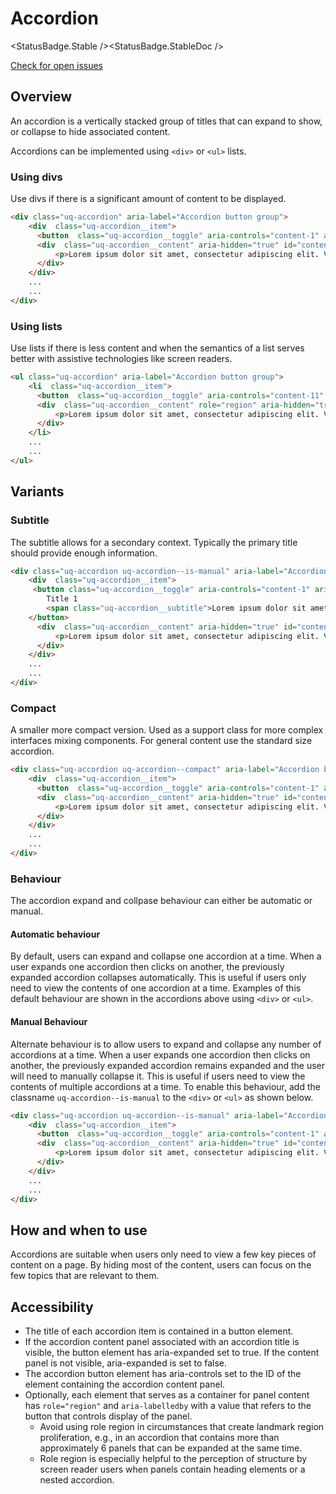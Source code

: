 
# Accordion

<StatusBadge.Stable /><StatusBadge.StableDoc />

<a href="https://github.com/uq-its-ss/design-system/issues" class="uq-button uq-button--text" target="_blank">Check for open issues</a>

## Overview

An accordion is a vertically stacked group of titles that can expand to show, or collapse to hide associated content.

Accordions can be implemented using `<div>` or `<ul>` lists. 

### Using divs

Use divs if there is a significant amount of content to be displayed. 

<Canvas withSource="none">
  <Story height={300} id="components-accordion--using-divs" />
</Canvas>

```html
<div class="uq-accordion" aria-label="Accordion button group">
    <div  class="uq-accordion__item">
      <button  class="uq-accordion__toggle" aria-controls="content-1" aria-expanded="false" id="accordion-title-1">Title 1</button>
      <div  class="uq-accordion__content" aria-hidden="true" id="content-1" aria-labelledby="accordion-title-1">
          <p>Lorem ipsum dolor sit amet, consectetur adipiscing elit. Vestibulum auctor eros dui, vitae iaculis leo ornare eget. Etiam tristique lobortis ligula non mattis. Ut dapibus libero neque, vel tincidunt nunc tempus eget.</p>
      </div>
    </div>
    ...
    ...
</div>
```

### Using lists

Use lists if there is less content and when the semantics of a list serves better with assistive technologies like screen readers.

<Canvas withSource="none">
  <Story height={300} id="components-accordion--using-lists" />
</Canvas>

```html
<ul class="uq-accordion" aria-label="Accordion button group">
    <li  class="uq-accordion__item">
      <button  class="uq-accordion__toggle" aria-controls="content-11" aria-expanded="false" id="accordion-title-11">Title 1</button>
      <div  class="uq-accordion__content" role="region" aria-hidden="true" id="content-11" aria-labelledby="accordion-title-11">
          <p>Lorem ipsum dolor sit amet, consectetur adipiscing elit. Vestibulum auctor eros dui, vitae iaculis leo ornare eget. Etiam tristique lobortis ligula non mattis. Ut dapibus libero neque, vel tincidunt nunc tempus eget.</p>
      </div>
    </li>
    ...
    ...
</ul>
```

## Variants

### Subtitle

The subtitle allows for a secondary context. Typically the primary title should provide enough information. 

<Canvas withSource="none">
  <Story height={300} id="components-accordion--has-subtitle" />
</Canvas>

```html
<div class="uq-accordion uq-accordion--is-manual" aria-label="Accordion button group">
    <div  class="uq-accordion__item">
     <button class="uq-accordion__toggle" aria-controls="content-1" aria-expanded="false" id="accordion-title-1">
        Title 1
        <span class="uq-accordion__subtitle">Lorem ipsum dolor sit amet, consectetur adipiscing elit. Vestibulum auctor eros dui, vitae iaculis leo ornare eget.</span>
    </button>
      <div  class="uq-accordion__content" aria-hidden="true" id="content-1" aria-labelledby="accordion-title-1">
          <p>Lorem ipsum dolor sit amet, consectetur adipiscing elit. Vestibulum auctor eros dui, vitae iaculis leo ornare eget. Etiam tristique lobortis ligula non mattis. Ut dapibus libero neque, vel tincidunt nunc tempus eget.</p>
      </div>
    </div>
    ...
    ...
</div>
```

### Compact

A smaller more compact version. Used as a support class for more complex interfaces mixing components. For general content use the standard size accordion.

<Canvas withSource="none">
  <Story height={200} id="components-accordion--is-compact" />
</Canvas>

```html
<div class="uq-accordion uq-accordion--compact" aria-label="Accordion button group">
    <div  class="uq-accordion__item">
      <button  class="uq-accordion__toggle" aria-controls="content-1" aria-expanded="false" id="accordion-title-1">Title 1</button>
      <div  class="uq-accordion__content" aria-hidden="true" id="content-1" aria-labelledby="accordion-title-1">
          <p>Lorem ipsum dolor sit amet, consectetur adipiscing elit. Vestibulum auctor eros dui, vitae iaculis leo ornare eget. Etiam tristique lobortis ligula non mattis. Ut dapibus libero neque, vel tincidunt nunc tempus eget.</p>
      </div>
    </div>
    ...
    ...
</div>
```

### Behaviour

The accordion expand and collpase behaviour can either be automatic or manual. 

#### Automatic behaviour
By default, users can expand and collapse one accordion at a time. When a user expands one accordion then clicks on another, the previously expanded accordion collapses automatically. This is useful if users only need to view the contents of one accordion at a time. Examples of this default behaviour are shown in the accordions above using `<div>` or `<ul>`. 

#### Manual Behaviour
Alternate behaviour is to allow users to expand and collapse any number of accordions at a time. When a user expands one accordion then clicks on another, the previously expanded accordion remains expanded and the user will need to manually collapse it. This is useful if users need to view the contents of multiple accordions at a time. To enable this behaviour, add the classname `uq-accordion--is-manual` to the `<div>` or `<ul>` as shown below.

<Canvas withSource="none">
  <Story height={300} id="components-accordion--is-manual" />
</Canvas>

```html
<div class="uq-accordion uq-accordion--is-manual" aria-label="Accordion button group">
    <div  class="uq-accordion__item">
      <button  class="uq-accordion__toggle" aria-controls="content-1" aria-expanded="false" id="accordion-title-1">Title 1</button>
      <div  class="uq-accordion__content" aria-hidden="true" id="content-1" aria-labelledby="accordion-title-1">
          <p>Lorem ipsum dolor sit amet, consectetur adipiscing elit. Vestibulum auctor eros dui, vitae iaculis leo ornare eget. Etiam tristique lobortis ligula non mattis. Ut dapibus libero neque, vel tincidunt nunc tempus eget.</p>
      </div>
    </div>
    ...
    ...
</div>
```

## How and when to use

Accordions are suitable when users only need to view a few key pieces of content on a page. By hiding most of the content, users can focus on the few topics that are relevant to them.

## Accessibility

- The title of each accordion item is contained in a button element.
- If the accordion content panel associated with an accordion title is visible, the button element has aria-expanded set to true. If the content panel is not visible, aria-expanded is set to false.
- The accordion button element has aria-controls set to the ID of the element containing the accordion content panel.
- Optionally, each element that serves as a container for panel content has `role="region"` and `aria-labelledby` with a value that refers to the button that controls display of the panel.
  - Avoid using role region in circumstances that create landmark region proliferation, e.g., in an accordion that contains more than approximately 6 panels that can be expanded at the same time.
  - Role region is especially helpful to the perception of structure by screen reader users when panels contain heading elements or a nested accordion.